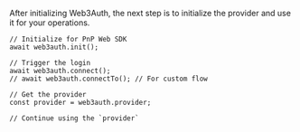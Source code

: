 After initializing Web3Auth, the next step is to initialize the provider and use it for your
operations.

```tsx
// Initialize for PnP Web SDK
await web3auth.init();

// Trigger the login
await web3auth.connect();
// await web3auth.connectTo(); // For custom flow

// Get the provider
const provider = web3auth.provider;

// Continue using the `provider`
```
